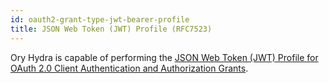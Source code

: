 ```yaml
---
id: oauth2-grant-type-jwt-bearer-profile
title: JSON Web Token (JWT) Profile (RFC7523)
---
```


Ory Hydra is capable of performing the [JSON Web Token (JWT) Profile
for OAuth 2.0 Client Authentication and Authorization Grants](https://tools.ietf.org/html/rfc7523).

